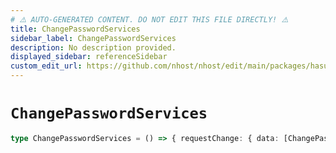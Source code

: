 ```yaml
---
# ⚠️ AUTO-GENERATED CONTENT. DO NOT EDIT THIS FILE DIRECTLY! ⚠️
title: ChangePasswordServices
sidebar_label: ChangePasswordServices
description: No description provided.
displayed_sidebar: referenceSidebar
custom_edit_url: https://github.com/nhost/nhost/edit/main/packages/hasura-auth-js/src/machines/change-password.ts#L20
---
```


# `ChangePasswordServices`

```ts
type ChangePasswordServices = () => { requestChange: { data: [ChangePasswordResponse](/reference/docgen/nextjs/types/change-password-response) } }
```

